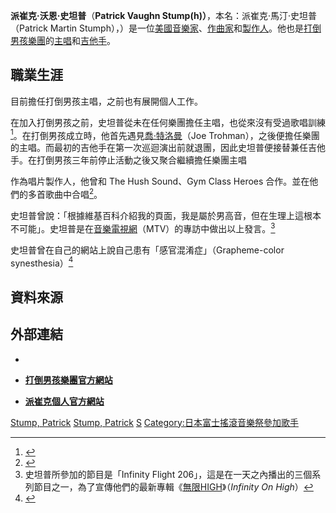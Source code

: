 {{Infobox musical artist
| image              = Fall Out Boy-Rock im Park 2014- by 2eight 3SC9597.jpg
| caption            = Patrick Stump, Rock im Park 2014
|Name = 派崔克·史坦普
|Birth_name = Patrick Martin Stumph
|birth_date = {{birth date and age|1984|4|27}}
|birth_place = [[埃文斯顿_(伊利诺伊州)|埃文斯顿_(伊利诺伊州)]]
|Origin = [[美國|美國]][[伊利諾州|伊利諾州]][[芝加哥|芝加哥]]
|genre = [[流行龐克|流行龐克]], [[另類搖滾|另類搖滾]], [[流行搖滾|流行搖滾]], [[龐克搖滾|龐克搖滾]], [[流行電音|流行電音]], [[靈魂樂|靈魂樂]], [[Contemporary_R&B|R&B]], [[放克|放克]] 
|occupation = [[音樂家|音樂家]], [[multi-instrumentalist|multi-instrumentalist]], [[創作歌手|創作歌手]], [[音樂製作人|音樂製作人]], [[演員|演員]]
|instrument = [[歌唱|歌唱]], [[吉他|吉他]], [[電貝斯|電貝斯]], [[鋼琴|鋼琴]], [[爵士鼓|爵士鼓]], [[打擊樂器|打擊樂器]], [[鍵盤樂器|鍵盤樂器]], [[長號|長號]], [[薩克斯風|薩克斯風]], [[小號|小號]], [[合成器|合成器]], [[曼陀林|曼陀林]], [[guitalele|guitalele]]
|Years_active = 2000年—至今
|label = [[Island_Records|Island]], Nervous Breakdance Media
|website = http://patrickstump.com
| notable_instruments = [[Gibson_SG|Gibson SG]], Gretsch Electromatic Stump-O-Matic Corvette
|background = solo_singer}}

'''派崔克·沃恩·史坦普'''（'''Patrick Vaughn Stump(h)）'''，本名：派崔克·馬汀·史坦普（Patrick Martin Stumph），{{bd|1984年|4月27日}}）是一位[[美國|美國]][[音樂家|音樂家]]、[[作曲家|作曲家]]和[[唱片製作人|製作人]]。他也是[[打倒男孩|打倒男孩樂團]]的[[歌手|主唱]]和[[吉他|吉他手]]。

== 職業生涯 ==
目前擔任打倒男孩主唱，之前也有展開個人工作。

在加入打倒男孩之前，史坦普從未在任何樂團擔任主唱，也從來沒有受過歌唱訓練<ref>{{Cite web |url=http://www.nowontour.com/news/interviews/00070.php |title=Interview with Fall Out Boy |access-date=2007-03-28 |archive-url=https://web.archive.org/web/20070417214505/http://www.nowontour.com/news/interviews/00070.php |archive-date=2007-04-17 |dead-url=yes }}</ref>。在打倒男孩成立時，他首先遇見[[喬·特洛曼|喬·特洛曼]]（Joe Trohman），之後便擔任樂團的主唱。而最初的吉他手在第一次巡迴演出前就退團，因此史坦普便接替兼任吉他手。在打倒男孩三年前停止活動之後又聚合繼續擔任樂團主唱

作為唱片製作人，他曾和 The Hush Sound、Gym Class Heroes 合作。並在他們的多首歌曲中合唱<ref>{{Cite web |url=http://www.caughtinthecrossfire.com/music/interviews/2189 |title=Gym Class Heroes Interview |access-date=2007-03-28 |archive-url=https://web.archive.org/web/20070401132441/http://www.caughtinthecrossfire.com/music/interviews/2189 |archive-date=2007-04-01 |dead-url=yes }}</ref>。

史坦普曾說：「根據維基百科介紹我的頁面，我是屬於男高音，但在生理上這根本不可能」。史坦普是在[[音樂電視網|音樂電視網]]（MTV）的專訪中做出以上發言。<ref>史坦普所參加的節目是「Infinity Flight 206」，這是在一天之內播出的三個系列節目之一，為了宣傳他們的最新專輯《[[無限HIGH|無限HIGH]]》（''Infinity On High''）</ref>

史坦普曾在自己的網站上說自己患有「感官混淆症」（Grapheme-color synesthesia）<ref>{{Cite web |url=http://en.wikipedia.org/wiki/Grapheme-color_synesthesia |title=Grapheme-color synesthesia |access-date=2009-07-25 |archive-date=2021-02-20 |archive-url=https://web.archive.org/web/20210220083052/https://en.wikipedia.org/wiki/Grapheme-color_synesthesia |dead-url=no }}</ref>

== 資料來源==
{{reflist}}

== 外部連結 ==
*{{imdb name|id=2079998|name=派崔克·史坦普}}
* {{En icon}}'''[http://www.falloutboyrock.com 打倒男孩樂團官方網站] {{Wayback|url=http://www.falloutboyrock.com/ |date=20130302112708 }}'''
* {{En icon}}'''[http://www.patrickstump.com/ 派崔克個人官方網站] {{Wayback|url=http://www.patrickstump.com/ |date=20201023080959 }}'''


{{Fall Out Boy}}

{{Authority control}}
{{DEFAULTSORT:Stump, Patrick}}
[[Category:美国男歌手|Stump, Patrick]]
[[Category:伊利諾州人|Stump, Patrick]]
[[Category:芝加哥人|S]]
[[Category:日本富士搖滾音樂祭參加歌手|Category:日本富士搖滾音樂祭參加歌手]]